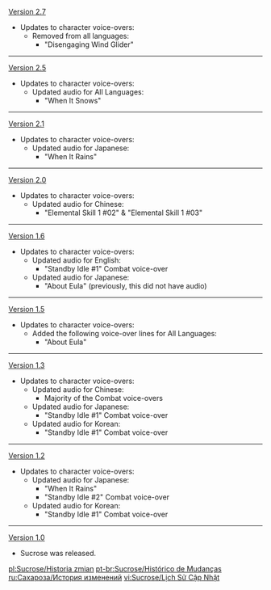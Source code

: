 {{Change History/Header}}
[[Version 2.7]]
*Updates to character voice-overs:
**Removed from all languages:
***"Disengaging Wind Glider"
----
[[Version 2.5]]
*Updates to character voice-overs:
**Updated audio for All Languages:
***"When It Snows"
----
[[Version 2.1]]
*Updates to character voice-overs:
**Updated audio for Japanese:
***"When It Rains"
----
[[Version 2.0]]
*Updates to character voice-overs:
**Updated audio for Chinese:
***"Elemental Skill 1 #02" & "Elemental Skill 1 #03"
----
[[Version 1.6]]
*Updates to character voice-overs:
**Updated audio for English:
***"Standby Idle #1" Combat voice-over
**Updated audio for Japanese:
***"About Eula" (previously, this did not have audio)
----
[[Version 1.5]]
*Updates to character voice-overs:
**Added the following voice-over lines for All Languages:
***"About Eula"
----
[[Version 1.3]]
*Updates to character voice-overs:
**Updated audio for Chinese:
***Majority of the Combat voice-overs
**Updated audio for Japanese:
***"Standby Idle #1" Combat voice-over
**Updated audio for Korean:
***"Standby Idle #1" Combat voice-over
----
[[Version 1.2]]
*Updates to character voice-overs:
**Updated audio for Japanese:
***"When It Rains"
***"Standby Idle #2" Combat voice-over
**Updated audio for Korean:
***"Standby Idle #1" Combat voice-over
----
[[Version 1.0]]
*Sucrose was released.
<noinclude>


[[pl:Sucrose/Historia zmian]]
[[pt-br:Sucrose/Histórico de Mudanças]]
[[ru:Сахароза/История изменений]]
[[vi:Sucrose/Lịch Sử Cập Nhật]]
</noinclude>
